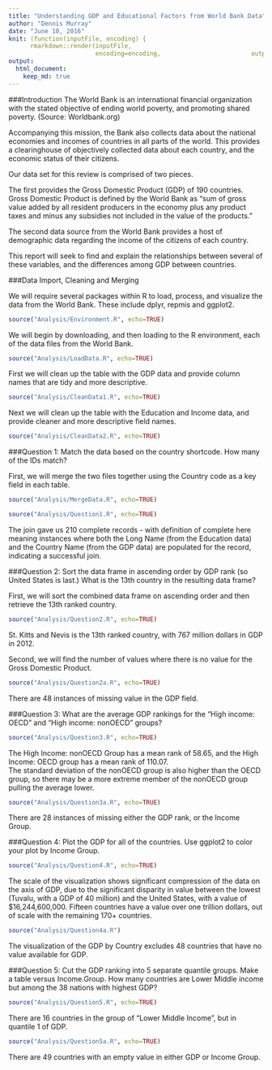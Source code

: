 ```yaml
---
title: "Understanding GDP and Educational Factors from World Bank Data"
author: "Dennis Murray"
date: "June 10, 2016"
knit: (function(inputFile, encoding) { 
      rmarkdown::render(inputFile,
                        encoding=encoding,                         output_file='papers/WorldBank.html') } )
output:
  html_document:
    keep_md: true
---
```

###Introduction
The World Bank is an international financial organization with the stated objective of ending world poverty, and promoting shared poverty. (Source: Worldbank.org)  

Accompanying this mission, the Bank also collects data about the national economies and incomes of countries in all parts of the world.  This provides a clearinghouse of objectively collected data about each country, and the economic status of their citizens.

Our data set for this review is comprised of two pieces.  

The first provides the Gross Domestic Product (GDP) of 190 countries.  Gross Domestic Product is defined by the World Bank as "sum of gross value added by all resident producers in the economy plus any product taxes and minus any subsidies not included in the value of the products."

The second data source from the World Bank provides a host of demographic data regarding the income of the citizens of each country.  

This report will seek to find and explain the relationships between several of these variables, and the differences among GDP between countries.

###Data Import, Cleaning and Merging

We will require several packages within R to load, process, and visualize the data from the World Bank.  These include dplyr, repmis and ggplot2.

```r
source("Analysis/Environment.R", echo=TRUE)
```

We will begin by downloading, and then loading to the R environment, each of the data files from the World Bank.

```r
source("Analysis/LoadData.R", echo=TRUE)
```

First we will clean up the table with the GDP data and provide column names that are tidy and more descriptive.
  
```r
source("Analysis/CleanData1.R", echo=TRUE)
```

Next we will clean up the table with the Education and Income data, and provide cleaner and more descriptive field names.

```r
source("Analysis/CleanData2.R", echo=TRUE)
```

###Question 1: Match the data based on the country shortcode.  How many of the IDs match?

First, we will merge the two files together using the Country code as a key field in each table.

```r
source("Analysis/MergeData.R", echo=TRUE)
```


```r
source("Analysis/Question1.R", echo=TRUE)
```

The join gave us 210 complete records - with definition of complete here meaning instances where both the Long Name (from the Education data) and the Country Name (from the GDP data) are populated for the record, indicating a successful join.

###Question 2: Sort the data frame in ascending order by GDP rank (so United States is last.)  What is the 13th country in the resulting data frame?

First, we will sort the combined data frame on ascending order and then retrieve the 13th ranked country.

```r
source("Analysis/Question2.R", echo=TRUE)
```

St. Kitts and Nevis is the 13th ranked country, with 767 million dollars in GDP in 2012.

Second, we will find the number of values where there is no value for the Gross Domestic Product.

```r
source("Analysis/Question2a.R", echo=TRUE)
```

There are 48 instances of missing value in the GDP field.

###Question 3: What are the average GDP rankings for the "High income: OECD" and "High income: nonOECD" groups?

```r
source("Analysis/Question3.R", echo=TRUE)
```

The High Income: nonOECD Group has a mean rank of 58.65, and the High Income: OECD group has a mean rank of 110.07.  
The standard deviation of the nonOECD group is also higher than the OECD group, so there may be a more extreme member of the nonOECD group pulling the average lower.

```r
source("Analysis/Question3a.R", echo=TRUE)
```

There are 28 instances of missing either the GDP rank, or the Income Group.

###Question 4: Plot the GDP for all of the countries.  Use ggplot2 to color your plot by Income Group.

```r
source("Analysis/Question4.R", echo=TRUE)
```

The scale of the visualization shows significant compression of the data on the axis of GDP, due to the significant disparity in value between the lowest (Tuvalu, with a GDP of 40 million) and the United States, with a value of $16,244,600,000.  Fifteen countries have a value over one trillion dollars, out of scale with the remaining 170+ countries.

```r
source("Analysis/Question4a.R")
```

The visualization of the GDP by Country excludes 48 countries that have no value available for GDP.

###Question 5: Cut the GDP ranking into 5 separate quantile groups.  Make a table versus Income.Group.  How many countries are Lower Middle income but among the 38 nations with highest GDP?

```r
source("Analysis/Question5.R", echo=TRUE)
```

There are 16 countries in the group of "Lower Middle Income", but in quantile 1 of GDP.  

```r
source("Analysis/Question5a.R", echo=TRUE)
```

There are 49 countries with an empty value in either GDP or Income Group.
